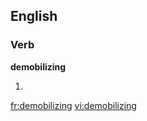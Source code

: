 
==English==

===Verb===
'''demobilizing'''

# {{present participle of|[[demobilize]]}}

[[fr:demobilizing]]
[[vi:demobilizing]]